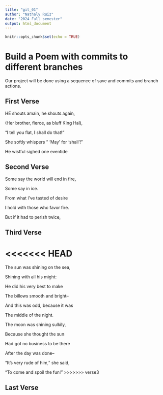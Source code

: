 ```yaml
---
title: "git_01"
author: "Nathaly Ruiz"
date: "2024 Fall semester"
output: html_document
---
```


```r
knitr::opts_chunk$set(echo = TRUE)
```
# Build a Poem with commits to different branches
Our project will be done using a sequence of save and commits and branch actions.
<!-- Do not modify or change any text in "!--" bracketed areas such as this --- these are instructions to
you, if you change any of this the git program will notice it and compromise your git merging strategy !-->

## First Verse 
<!--Put the first five lines of a poem by Lewis Carrol in this section!-->

HE shouts amain, he shouts again,

(Her brother, fierce, as bluff King Hal),

"I tell you flat, I shall do that!"

She softly whispers " 'May' for 'shall'!"

He wistful sighed one eventide
 

## Second Verse
<!--Put the first five lines of a poem by Robert Frost here!-->

Some say the world will end in fire,

Some say in ice.

From what I've tasted of desire

I hold with those who favor fire.

But if it had to perish twice,


## Third Verse
<!--Put the first two verses of The Walrus and the Carpenter here!-->

<<<<<<< HEAD
=======
The sun was shining on the sea,

Shining with all his might:

He did his very best to make

The billows smooth and bright--

And this was odd, because it was

The middle of the night.


The moon was shining sulkily,

Because she thought the sun

Had got no business to be there

After the day was done--

"It's very rude of him," she said,

"To come and spoil the fun!"
>>>>>>> verse3


## Last Verse
<!--Put a short poem you created using chatGPT of 20 to 30 lines,here!-->
